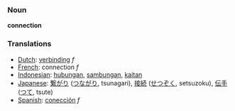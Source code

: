 === Noun ===

'''connection'''

=== Translations ===
*[[Dutch]]: [[verbinding]] ''f''
*[[French]]: connection ''f''
*[[Indonesian]]: [[hubung|hubungan]], [[sambung|sambungan]], [[kait|kaitan]]
*[[Japanese]]: [[繋がり]] ([[つながり]], tsunagari), [[接続]] ([[せつぞく]], setsuzoku), [[伝手]] ([[つて]], tsute)
*[[Spanish]]: [[conección]] ''f''